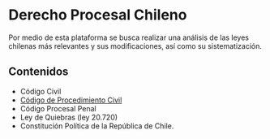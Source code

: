 # Derecho Procesal Chileno {.unnumbered}

Por medio de esta plataforma se busca realizar una análisis de las leyes chilenas más relevantes y sus modificaciones, así como su sistematización.

## Contenidos

-   Código Civil
-   [Código de Procedimiento Civil](codigo_procedimiento_civil.qmd)
-   Código Procesal Penal
-   Ley de Quiebras (ley 20.720)
-   Constitución Política de la República de Chile.
